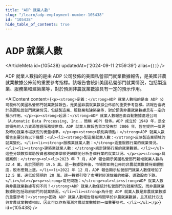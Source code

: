 ```yaml
---
title: "ADP 就業人數"
slug: "/learn/adp-employment-number-105438"
id: "105438"
hide_table_of_contents: true
---
```



# ADP 就業人數

<ArticleMeta id={105438} updatedAt={'2024-09-11 21:59:39'} alias={`[]`} />
<div className='border-solid border-b border-t-0 my-4 border-[var(--ifm-color-gray-300)]' />

ADP 就業人數指的是由 ADP 公司發佈的美國私營部門就業數據報告，是美國非農就業數據公佈前的重要參考指標。該報告會統計美國私營部門就業情況，包括製造業、服務業和建築業等，對於預測非農就業數據具有一定的預示作用。

<AIContent content={`<p><strong>定義：</strong>ADP 就業人數指的是由 ADP 公司發佈的美國私營部門就業數據報告，是美國非農就業數據公佈前的重要參考指標。該報告會統計美國私營部門就業情況，包括製造業、服務業和建築業等，對於預測非農就業數據具有一定的預示作用。</p><p><strong>起源：</strong>ADP 就業人數報告由自動數據處理公司（Automatic Data Processing, Inc.，簡稱 ADP）發佈。ADP 成立於 1949 年，是全球領先的人力資源管理服務提供商。ADP 就業人數報告首次發佈於 2006 年，旨在提供一個更及時的就業市場狀況的衡量標準。</p><p><strong>類別與特點：</strong>ADP 就業人數報告主要分為以下幾類：<ul><li><strong>製造業就業人數：</strong>反映製造業領域的就業變化。</li><li><strong>服務業就業人數：</strong>涵蓋服務行業的就業情況。</li><li><strong>建築業就業人數：</strong>統計建築行業的就業數據。</li></ul>這些分類數據幫助投資者和經濟學家更細緻地分析各個行業的就業狀況。</p><p><strong>具體案例：</strong><ol><li>2023 年 7 月，ADP 報告顯示美國私營部門新增就業人數為 32.4 萬，高於預期的 19.5 萬。這一數據發佈後，市場對即將公佈的非農就業數據持樂觀態度，股市應聲上漲。</li><li>2022 年 12 月，ADP 報告顯示私營部門就業人數僅增加了 12.5 萬，遠低於預期的 20 萬。這一數據引發了市場對經濟放緩的擔憂，導致股市下跌。</li></ol></p><p><strong>常見問題：</strong><ul><li><strong>ADP 就業人數與非農就業數據有何不同？</strong>ADP 就業人數僅統計私營部門的就業情況，而非農就業數據則包括政府部門的就業情況。</li><li><strong>為什麼 ADP 就業人數是非農就業數據的重要參考？</strong>因為 ADP 就業人數報告發布時間早於非農就業數據，且其統計方法與非農就業數據相似，因此可以作為預測非農就業數據的一個重要參考。</li></ul></p>`} id={105438} />
